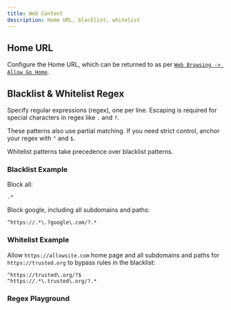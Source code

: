 ```yaml
---
title: Web Content
description: Home URL, blacklist, whitelist
---
```



## Home URL

Configure the Home URL, which can be returned to as per <a href="/docs/settings/web-browsing/#allow-go-home">`Web Browsing -> Allow Go Home`</a>.

## Blacklist & Whitelist Regex

Specify regular expressions (regex), one per line.
Escaping is required for special characters in regex like `.` and `?`.

These patterns also use partial matching.
If you need strict control, anchor your regex with `^` and `$`.

Whitelist patterns take precedence over blacklist patterns.

### Blacklist Example

Block all:

```
.*
```

Block google, including all subdomains and paths:

```
^https://.*\.?google\.com/?.*
```

### Whitelist Example

Allow `https://allowsite.com` home page and all subdomains and paths for `https://trusted.org` to bypass rules in the blacklist:
```
^https://trusted\.org/?$
^https://.*\.trusted\.org/?.*
```

### Regex Playground

<RegexPlayground />